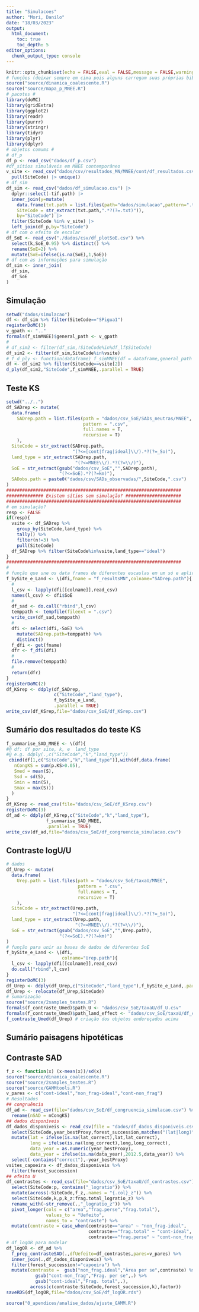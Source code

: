 ```yaml
---
title: "Simulacoes"
author: "Mori, Danilo"
date: "18/03/2023"
output: 
  html_document:
    toc: true
    toc_depth: 5
editor_options: 
  chunk_output_type: console
---
```


<style>
body {
text-align: justify}
</style>

```r
knitr::opts_chunk$set(echo = FALSE,eval = FALSE,message = FALSE,warning = FALSE)
# funções (deixar sempre em cima pois alguns carregam suas próprias bibliotecas)
source("source/dinamica_coalescente.R")
source("source/mapa_p_MNEE.R")
# pacotes #
library(doMC)
library(gridExtra)
library(ggplot2)
library(readr)
library(purrr)
library(stringr)
library(tidyr)
library(plyr)
library(dplyr)
# objetos comums #
# df_p
df_p <- read_csv("dados/df_p.csv")
#df_sítios simuláveis em MNEE contemporâneo
v_site <- read_csv("dados/csv/resultados_MN/MNEE/cont/df_resultados.csv") |> 
  pull(SiteCode) |> unique()
# df_sim
df_sim <- read_csv("dados/df_simulacao.csv") |> 
  dplyr::select(-tif.path) |> 
  inner_join(y=mutate(
    data.frame(txt.path = list.files(path="dados/simulacao",pattern=".txt")),
    SiteCode = str_extract(txt.path,".*?(?=.txt)")),
    by="SiteCode") |> 
  filter(SiteCode %in% v_site) |>
  left_join(df_p,by="SiteCode")
# df com o efeito de escalar
df_SoE <- read_csv("./dados/csv/df_plotSoE.csv") %>% 
  select(k,SoE_0.95) %>% distinct() %>% 
  rename(SoE=2) %>% 
  mutate(SoE=ifelse(is.na(SoE),1,SoE))
# df com as informações para simulação
df_sim <- inner_join(
  df_sim,
  df_SoE
)
```


## Simulação

```r
setwd("dados/simulacao")
df <- df_sim %>% filter(SiteCode=="SPigua1")
registerDoMC(3)
v_gpath <- ".."
formals(f_simMNEE)$general_path <- v_gpath
#
# df_sim2 <- filter(df_sim,!SiteCode%in%df_lf$SiteCode)
df_sim2 <- filter(df_sim,SiteCode%in%vsite)
# f_d_ply <- function(dataframe) f_simMNEE(df = dataframe,general_path = v_gpath)
df <- df_sim2 %>% filter(SiteCode==vsite[2])
d_ply(df_sim2,"SiteCode",f_simMNEE,.parallel = TRUE)
```


## Teste KS

```r
setwd("../..")
df_SADrep <- mutate(
  data.frame(
    SADrep.path = list.files(path = "dados/csv_SoE/SADs_neutras/MNEE",
                             pattern = ".csv",
                             full.names = T,
                             recursive = T)
    ),
  SiteCode = str_extract(SADrep.path,
                         "(?<=[cont|frag|ideal]\\/).*?(?=_So)"),
  land_type = str_extract(SADrep.path,
                          "(?<=MNEE\\/).*?(?=\\/)"),
  SoE = str_extract(gsub("dados/csv_SoE","",SADrep.path),
                    "(?<=SoE).*?(?=km)"),
  SADobs.path = paste0("dados/csv/SADs_observadas/",SiteCode,".csv")
)
##################################################################
############## Existem sítios sem simulação? #####################
##################################################################
# em simulação?
resp <- FALSE
if(resp){
  vsite <- df_SADrep %>%
    group_by(SiteCode,land_type) %>%
    tally() %>%
    filter(n!=3) %>%
    pull(SiteCode)
  df_SADrep %>% filter(SiteCode%in%vsite,land_type=="ideal")
}
##################################################################
#
# função que une os data frames de diferentes escaslas em um só e aplica o teste KS
f_bySite_e_Land <- \(dfi,fname = "f_resultsMN",colname="SADrep.path"){
  #
  l_csv <- lapply(dfi[[colname]],read_csv)
  names(l_csv) <- dfi$SoE
  #
  df_sad <- do.call("rbind",l_csv)
  temppath <- tempfile(fileext = ".csv")
  write_csv(df_sad,temppath)
  #
  dfi <- select(dfi,-SoE) %>% 
    mutate(SADrep.path=temppath) %>% 
    distinct()
  f_dfi <- get(fname)
  dfr <- f_dfi(dfi)
  #
  file.remove(temppath)
  #
  return(dfr)
}
registerDoMC(2)
df_KSrep <- ddply(df_SADrep,
                  c("SiteCode","land_type"),
                  f_bySite_e_Land,
                  .parallel = TRUE)
write_csv(df_KSrep,file="dados/csv_SoE/df_KSrep.csv")
```

## Sumário dos resultados do teste KS

```r
f_summarise_SAD_MNEE <- \(df){
#@ df: df por site, k, e  land_type
#@ e.g. ddply(.,c("SiteCode","k","land_type"))
 cbind(df[1,c("SiteCode","k","land_type")],with(df,data.frame(
   nCongKS = sum(p.KS>0.05),
   Smed = mean(S),
   Ssd = sd(S),
   Smin = min(S),
   Smax = max(S)))
  )
}
df_KSrep <- read_csv(file="dados/csv_SoE/df_KSrep.csv")
registerDoMC(3)
df_ad <- ddply(df_KSrep,c("SiteCode","k","land_type"),
               f_summarise_SAD_MNEE,
               .parallel = TRUE)
write_csv(df_ad,file="dados/csv_SoE/df_congruencia_simulacao.csv")
```

## Contraste logU/U

```r
# dados
df_Urep <- mutate(
  data.frame(
    Urep.path = list.files(path = "dados/csv_SoE/taxaU/MNEE",
                           pattern = ".csv",
                           full.names = T,
                           recursive = T)
    ),
  SiteCode = str_extract(Urep.path,
                         "(?<=[cont|frag|ideal]\\/).*?(?=_So)"),
  land_type = str_extract(Urep.path,
                          "(?<=MNEE\\/).*?(?=\\/)"),
  SoE = str_extract(gsub("dados/csv_SoE","",Urep.path),
                    "(?<=SoE).*?(?=km)")
)
# função para unir as bases de dados de diferentes SoE
f_bySite_e_Land <- \(dfi,
                     colname="Urep.path"){
  l_csv <- lapply(dfi[[colname]],read_csv)
  do.call("rbind",l_csv)
}
registerDoMC(3)
df_Urep <- ddply(df_Urep,c("SiteCode","land_type"),f_bySite_e_Land,.parallel = TRUE)
df_Urep <- relocate(df_Urep,SiteCode)
# sumarização
source("source/2samples_testes.R")
formals(f_contraste_Umed)$path_U <- "dados/csv_SoE/taxaU/df_U.csv"
formals(f_contraste_Umed)$path_land_effect <- "dados/csv_SoE/taxaU/df_contrastes.csv"
f_contraste_Umed(df_Urep) # criação dos objetos endereçados acima
```


## Sumário paisagens hipotéticas


## Contraste SAD

```r
f_z <- function(x) (x-mean(x))/sd(x)
source("source/dinamica_coalescente.R")
source("source/2samples_testes.R")
source("source/GAMMtools.R")
v_pares <- c("cont-ideal","non_frag-ideal","cont-non_frag")
# Resultados
## congruência 
df_ad <- read_csv(file="dados/csv_SoE/df_congruencia_simulacao.csv") %>% 
  rename(nSAD = nCongKS)
## dados disponíveis
df_dados_disponiveis <- read_csv(file = "dados/df_dados_disponiveis.csv") %>% 
  select(SiteCode,year_bestProxy,forest_succession,matches("(lat|long)")) %>% 
  mutate(lat = ifelse(is.na(lat_correct),lat,lat_correct),
         long = ifelse(is.na(long_correct),long,long_correct),
         data_year = as.numeric(year_bestProxy),
         data_year = ifelse(is.na(data_year),2012.5,data_year)) %>% 
  select(-contains("correct"),-year_bestProxy)
vsites_capoeira <- df_dados_disponiveis %>% 
  filter(forest_succession)
## efeito U
df_contrastes <- read_csv(file="dados/csv_SoE/taxaU/df_contrastes.csv") %>% 
  select(SiteCode:p, contains("_logratio")) %>% 
  mutate(across(-SiteCode,f_z,.names = "{.col}_z")) %>% 
  select(SiteCode,k,p,k_z:frag.total_logratio_z) %>% 
  rename_with(~str_remove(.,"_logratio_z")) %>% 
  pivot_longer(cols = c("area","frag.perse","frag.total"),
               values_to = "Uefeito",
               names_to = "contraste") %>% 
  mutate(contraste = case_when(contraste=="area" ~ "non_frag-ideal",
                               contraste=="frag.total" ~ "cont-ideal",
                               contraste=="frag.perse" ~ "cont-non_frag"))
# df_logOR para modelar
df_logOR <- df_ad %>% 
  f_prep_contrasteSAD(.,dfUefeito=df_contrastes,pares=v_pares) %>% 
  inner_join(.,df_dados_disponiveis) %>% 
  filter(forest_succession!="capoeira") %>% 
  mutate(contraste =  gsub("non_frag.ideal","Área per se",contraste) %>% 
           gsub("cont-non_frag","Frag. per se",.) %>% 
           gsub("cont-ideal","Frag. total",.),
         across(c(contraste:SiteCode,forest_succession,k),factor))
saveRDS(df_logOR,file="dados/csv_SoE/df_logOR.rds")
```

```r
source("0_apendices/analise_dados/ajuste_GAMM.R")
```

